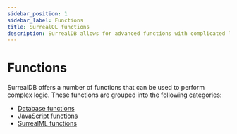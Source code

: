 ```yaml
---
sidebar_position: 1
sidebar_label: Functions
title: SurrealQL functions
description: SurrealDB allows for advanced functions with complicated logic, by allowing embedded functions to be written in JavaScript.
---
```


# Functions

SurrealDB offers a number of functions that can be used to perform complex logic. These functions are grouped into the following categories:

- [Database functions](/docs/surrealql/functions/database)
- [JavaScript functions](/docs/surrealql/functions/script)
- [SurrealML functions](/docs/surrealql/functions/ml)

